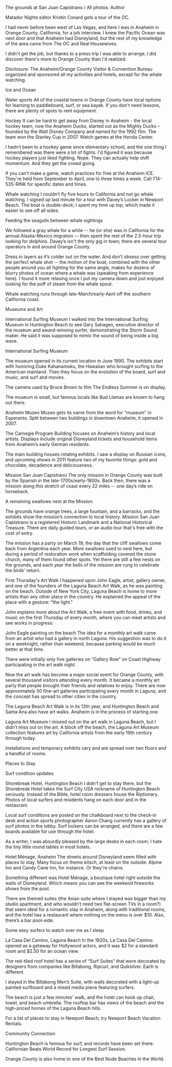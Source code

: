 The grounds at San Juan Capistrano / All photos: Author

Matador Nights editor Kristin Conard gets a tour of the OC.

I had never before been west of Las Vegas, and here I was in Anaheim in Orange County, California, for a job interview. I knew the Pacific Ocean was next door and that Anaheim had Disneyland, but the rest of my knowledge of the area came from The OC and Real Housewives.

I didn't get the job, but thanks to a press trip I was able to arrange, I did discover there's more to Orange County than I'd realized.

Disclosure: The Anaheim/Orange County Visitor & Convention Bureau organized and sponsored all my activities and hotels, except for the whale watching.

Ice and Ocean

Water sports
All of the coastal towns in Orange County have local options for learning to paddleboard, surf, or sea kayak. If you don't need lessons, there are plenty of spots to rent equipment.

Hockey
It can be hard to get away from Disney in Anaheim - the local hockey team, now the Anaheim Ducks, started out as the Mighty Ducks – founded by the Walt Disney Company and named for the 1992 film. The team won the Stanley Cup in 2007. Watch games at the Honda Center.

I hadn’t been to a hockey game since elementary school, and the one thing I remembered was there were a lot of fights. I'd figured it was because hockey players just liked fighting. Nope. They can actually help shift momentum. And they get the crowd going.

If you can’t make a game, watch practices for free at the Anaheim ICE. They're held from September to April, one to three times a week. Call 714-535-RINK for specific dates and times.

Whale watching
I couldn’t fly five hours to California and not go whale watching. I signed up last minute for a tour with Davey’s Locker in Newport Beach. The boat is double-deck; I spent my time up top, which made it easier to see off all sides.

Feeding the seagulls between whale sightings

We followed a gray whale for a while -- he (or she) was in California for the annual Alaska-Mexico migration -- then spent the rest of the 2.5-hour trip looking for dolphins. Davey’s isn't the only gig in town; there are several tour operators in and around Orange County.

Dress in layers as it’s colder out on the water. And don’t obsess over getting the perfect whale shot -- the motion of the boat, combined with the other people around you all fighting for the same angle, makes for dozens of blurry photos of ocean where a whale was (speaking from experience here). I found it more relaxing once I put my camera down and just enjoyed looking for the puff of steam from the whale spout.

Whale watching runs through late-March/early-April off the southern California coast. 

Museums and Art

International Surfing Museum
I walked into the International Surfing Museum in Huntington Beach to see Gary Sahagen, executive director of the museum and award-winning surfer, demonstrating the Storm Sound maker. He said it was supposed to mimic the sound of being inside a big wave. 

International Surfing Museum

The museum opened in its current location in June 1990. The exhibits start with honoring Duke Kahanamoku, the Hawaiian who brought surfing to the American mainland. Then they focus on the evolution of the board, surf and music, and surf and movies.

The camera used by Bruce Brown to film The Endless Summer is on display.

The museum is small, but famous locals like Bud Llamas are known to hang out there.

Anaheim Muzeo
Muzeo gets its name from the word for "museum" in Esperanto. Split between two buildings in downtown Anaheim, it opened in 2007.

The Carnegie Program Building focuses on Anaheim’s history and local artists. Displays include original Disneyland tickets and household items from Anaheim’s early German residents.

The main building houses rotating exhibits. I saw a display on Russian icons, and upcoming shows in 2011 feature two of my favorite things: gold and chocolate, decadence and deliciousness.

Mission San Juan Capistrano
The only mission in Orange County was built by the Spanish in the late-1700s/early-1800s. Back then, there was a mission along this stretch of coast every 22 miles -- one day’s ride on horseback.

A remaining swallows nest at the Mission.

The grounds have orange trees, a large fountain, and a barracks, and the exhibits show the mission’s connection to local history. Mission San Juan Capistrano is a registered Historic Landmark and a National Historical Treasure. There are daily guided tours, or an audio tour that's free with the cost of entry.

The mission has a party on March 19, the day that the cliff swallows come back from Argentina each year. More swallows used to nest here, but during a period of restoration work when scaffolding covered the stone church, many of them found other spots. Yet there are still a few nests on the grounds, and each year the bells of the mission are rung to celebrate the birds' return.

First Thursday's Art Walk
I happened upon John Eagle, artist, gallery owner, and one of the founders of the Laguna Beach Art Walk, as he was painting on the beach. Outside of New York City, Laguna Beach is home to more artists than any other place in the country. He explained the appeal of the place with a gesture: "the light."

John explains more about the Art Walk, a free event with food, drinks, and music on the first Thursday of every month, where you can meet artists and see works in progress:

John Eagle painting on the beach
The idea for a monthly art walk came from an artist who had a gallery in north Laguna. His suggestion was to do it on a weeknight, rather than weekend, because parking would be much better at that time.

There were initially only five galleries on “Gallery Row” on Coast Highway participating in the art walk night.

Now the art walk has become a major social event for Orange County, with several thousand visitors attending every month.  It became a monthly art party that people brought their friends and relatives to enjoy. There are now approximately 50 fine-art galleries participating every month in Laguna, and the concept has spread to other cities in the country.

The Laguna Beach Art Walk is in its 13th year, and Huntington Beach and Santa Ana also have art walks. Anaheim is in the process of starting one.

Laguna Art Museum
I missed out on the art walk in Laguna Beach, but I didn’t miss out on the art. A block off the beach, the Laguna Art Museum collection features art by California artists from the early 19th century through today.

Installations and temporary exhibits vary and are spread over two floors and a handful of rooms.

Places to Stay

Surf condition updates

Shorebreak Hotel, Huntington Beach
I didn’t get to stay there, but the Shorebreak Hotel takes the Surf City USA nickname of Huntington Beach seriously. Instead of the Bible, hotel room dressers house the Riptionary. Photos of local surfers and residents hang on each door and in the restaurant.

Local surf conditions are posted on the chalkboard next to the check-in desk and action sports photographer Aaron Chang currently has a gallery of surf photos in the lobby. Surf lockers can be arranged, and there are a few boards available for use through the hotel.

As a writer, I was absurdly pleased by the large desks in each room; I hate the tiny little round tables in most hotels.

Hotel Ménage, Anaheim
The streets around Disneyland seem filled with places to stay. Many focus on theme kitsch, at least on the outside: Alpine Inn and Candy Cane Inn, for instance. Or they're chains.

Something different was Hotel Ménage, a boutique hotel right outside the walls of Disneyland. Which means you can see the weekend fireworks shows from the pool.

There are themed suites (the Asian suite where I stayed was bigger than my studio apartment, and who wouldn’t need two flat-screen TVs in a room?) that seem ideal for a romantic stay in Anaheim, along with traditional rooms, and the hotel has a restaurant where nothing on the menu is over $10. Also, there’s a bar pool-side.

Some sexy surfers to watch over me as I sleep

La Casa Del Camino, Laguna Beach
In the 1920s, La Casa Del Camino opened as a getaway for Hollywood actors, and it was $2 for a standard room and $2.50 for an ocean view.

The red-tiled roof hotel has a series of “Surf Suites” that were decorated by designers from companies like Billabong, Ripcurl, and Quiksilver. Each is different.

I stayed in the Billabong Men’s Suite, with walls decorated with a light-up painted surfboard and a mixed media piece featuring surfers. 

The beach is just a few minutes' walk, and the hotel can hook up chair, towel, and beach umbrella. The rooftop bar has views of the beach and the high-priced homes of the Laguna Beach hills. 

For a list of places to stay in Newport Beach, try Newport Beach Vacation Rentals. 

Community Connection

Huntington Beach is famous for surf, and records have been set there: Californian Beats World Record for Longest Surf Session.

Orange County is also home to one of the Best Nude Beaches in the World.
